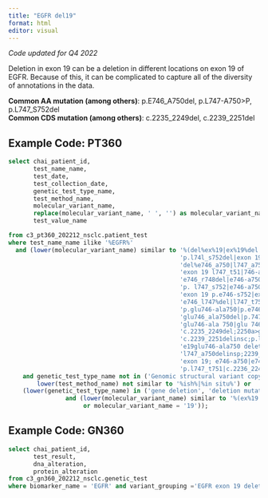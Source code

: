 ```yaml
---
title: "EGFR del19"
format: html
editor: visual
---
```


*Code updated for Q4 2022*

Deletion in exon 19 can be a deletion in different locations on exon 19 of EGFR. Because of this, it can be complicated to capture all of the diversity of annotations in the data.

**Common AA mutation (among others)**: p.E746_A750del, p.L747-A750\>P, p.L747_S752del <br> **Common CDS mutation (among others)**: c.2235_2249del, c.2239_2251del <br>

## Example Code: PT360

```sql
select chai_patient_id,
       test_name_name,
       test_date,
       test_collection_date,
       genetic_test_type_name,
       test_method_name,
       molecular_variant_name,
       replace(molecular_variant_name, ' ', '') as molecular_variant_name_clean,
       test_value_name

from c3_pt360_202212_nsclc.patient_test
where test_name_name ilike '%EGFR%'
  and (lower(molecular_variant_name) similar to '%(del%ex%19|ex%19%del|exon deletion 19|e746_a750|c.2236_2250delgaattaagag aagca (p.glu746_ala750del)| ' ||
                                                'p.l74l_s752del|exon 19 e746_a750|p.glu746_ala750del|del19 (p.e746_a650del)|del 19|c.2235_2249del|' ||
                                                'del%e746_a750|l747_a750>p|exon 19 p.e746_a750|e746_a750delinsv|del%19|e746_1750del|l747_p753‚àö√â¬¨√á‚àö√á¬¨¬™S|' ||
                                                'exon 19 l747_t51|746-a750|l747_t751del|e746 a750del|p.l747_p753delinss (c.2240_2257del18)|' ||
                                                'e746_r748del|e746-a750|exon 19 glu746-ala750|exon 19 c2236_2250 del|e746_a750%del|c.2235-2249del15|exon 19, l747_a750|' ||
                                                'p. l747_s752|e746-a750 del|exon 19 e746-a750|e746-a750del|p.l747_pro753delinss|del%e746_a750|s752_i759del|p.glu746_ala750del|' ||
                                                'exon 19 p.e746-s752|exon 19 p.e746_a750delelrea (c.2235_2249del15)|l747_a750>p|leu747-a1a750|exon 19 pE746_A750|c.2240_2257del|' ||
                                                'e746_l747%del|l747_t751del|c.2235_2249del|l747-a750 del|e746_l747>1p|l747_a750del/insp|p.l747_p753del lrearsp>s|' ||
                                                'p.glu746-ala750|p.e746_a70|c.2239_2248delinsc(p.l747_a750delinsp|c.2235_2249del (p. e746_a759del)|e748-a750del|glu746-ala750 deletion|' ||
                                                'glu746_ala750del|p.747-T751delins|p.glu746-ala750|c.2236_2250del|glu 746_ala750|p.l747_p753del|glu746_ser752delins|e746_a750del|' ||
                                                'glu746-ala 750|glu 746-ala 750 deletion|c.2240_2254del(p.l747_t751 del)|exon 19 ae 746-a750|e19del|exon 19%l747_t751|e19del|' ||
                                                'c.2235_2249del;2250a>g p.delglu746_ala750|exon 19, l747_t751del|exon 19 deletion (p.leu747_ala750delinspro)|e746_a750del5|' ||
                                                'c.2239_2251delinsc;p.l74-t751delinsp|exon 19 - c.2236_2250|p.l747_t751del|p.e746-t751 del/ins|L747_P753delins|2235-2249del(p.e750del)|' ||
                                                'e19glu746-ala750 deletion|p.e746_t751>a or p.e746_s752>a exon 19|exon 19 p. e746 a750|p.e746_t751delinsa|c.2239_2256deliostca(p.l747_t751del)|' ||
                                                'l747_a750delinsp;2239_2248delinsc|c.2235-2249del (p.e746-2750del)|c.2235_2249del15|c.2236_2250del;p.e746_a750d|exon 19 p.l747_a750|' ||
                                                'exon 19; e746-a750|e746-a750|p.l747-p753|exon18-p.e746_t751|p.glu746_ala750del|glu_746_ala750del|e756_a750del5|p.l747_a755del/ins|' ||
                                                'p.l747_t751|c.2236_2244delgaattga|c.2235-2249del))%'
    and genetic_test_type_name not in ('Genomic structural variant copy number','Not Recorded''Gene rearrangement','Gene amplification','Genomic Structural Variation') and
        lower(test_method_name) not similar to '%ish%|%in situ%') or
    (lower(genetic_test_type_name) in ('gene deletion', 'deletion mutation')
                and (lower(molecular_variant_name) similar to '%(ex%19|l747_t751|e746_a750|l747 exon 19|e746_t751|p.l747_t751|lrea 747-750 exon 19|exon 19,S752_I759)%'
                     or molecular_variant_name = '19'));


```

## Example Code: GN360

```sql
select chai_patient_id,
       test_result,
       dna_alteration,
       protein_alteration
from c3_gn360_202212_nsclc.genetic_test
where biomarker_name = 'EGFR' and variant_grouping ='EGFR exon 19 deletion';
```

